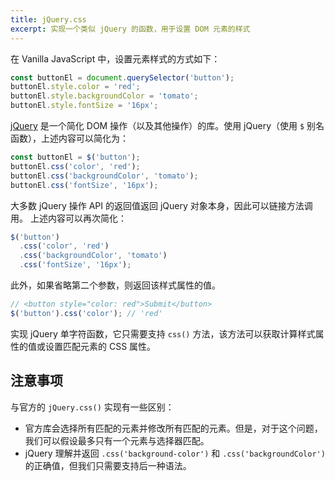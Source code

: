 ```yaml
---
title: jQuery.css
excerpt: 实现一个类似 jQuery 的函数，用于设置 DOM 元素的样式
---
```


在 Vanilla JavaScript 中，设置元素样式的方式如下：

```js
const buttonEl = document.querySelector('button');
buttonEl.style.color = 'red';
buttonEl.style.backgroundColor = 'tomato';
buttonEl.style.fontSize = '16px';
```

[jQuery](https://jquery.com/) 是一个简化 DOM 操作（以及其他操作）的库。使用 jQuery（使用 `$` 别名函数），上述内容可以简化为：

```js
const buttonEl = $('button');
buttonEl.css('color', 'red');
buttonEl.css('backgroundColor', 'tomato');
buttonEl.css('fontSize', '16px');
```

大多数 jQuery 操作 API 的返回值返回 jQuery 对象本身，因此可以链接方法调用。 上述内容可以再次简化：

```js
$('button')
  .css('color', 'red')
  .css('backgroundColor', 'tomato')
  .css('fontSize', '16px');
```

此外，如果省略第二个参数，则返回该样式属性的值。

```js
// <button style="color: red">Submit</button>
$('button').css('color'); // 'red'
```

实现 jQuery 单字符函数，它只需要支持 `css()` 方法，该方法可以获取计算样式属性的值或设置匹配元素的 CSS 属性。

## 注意事项

与官方的 `jQuery.css()` 实现有一些区别：

- 官方库会选择所有匹配的元素并修改所有匹配的元素。但是，对于这个问题，我们可以假设最多只有一个元素与选择器匹配。
- jQuery 理解并返回 `.css('background-color')` 和 `.css('backgroundColor')` 的正确值，但我们只需要支持后一种语法。
